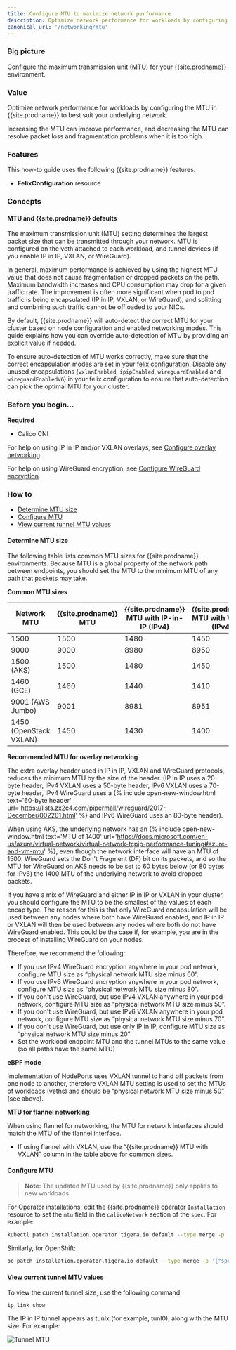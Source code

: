 ```yaml
---
title: Configure MTU to maximize network performance
description: Optimize network performance for workloads by configuring the MTU in Calico to best suit your underlying network.
canonical_url: '/networking/mtu'
---
```


### Big picture

Configure the maximum transmission unit (MTU) for your {{site.prodname}} environment.

### Value

Optimize network performance for workloads by configuring the MTU in {{site.prodname}} to best suit your underlying network.

Increasing the MTU can improve performance, and decreasing the MTU can resolve packet loss and fragmentation problems when it is too high.

### Features

This how-to guide uses the following {{site.prodname}} features:

- **FelixConfiguration** resource

### Concepts

#### MTU and {{site.prodname}} defaults

The maximum transmission unit (MTU) setting determines the largest packet size that can be transmitted through your network. MTU is configured on the veth attached to each workload, and tunnel devices (if you enable IP in IP, VXLAN, or WireGuard).

In general, maximum performance is achieved by using the highest MTU value that does not cause fragmentation or dropped packets on the path. Maximum bandwidth increases and CPU consumption may drop for a given traffic rate.  The improvement is often more significant when pod to pod traffic is being encapsulated (IP in IP, VXLAN, or WireGuard), and splitting and combining such traffic cannot be offloaded to your NICs.

By default, {{site.prodname}} will auto-detect the correct MTU for your cluster based on node configuration and enabled networking modes. This guide explains how you can override auto-detection
of MTU by providing an explicit value if needed.

To ensure auto-detection of MTU works correctly, make sure that the correct encapsulation modes are set in your [felix configuration]({{site.baseurl}}/reference/resources/felixconfig). Disable any unused encapsulations (`vxlanEnabled`, `ipipEnabled`, `wireguardEnabled` and `wireguardEnabledV6`) in your felix configuration to ensure that auto-detection can pick the optimal MTU for your cluster.

### Before you begin...

**Required**

- Calico CNI

For help on using IP in IP and/or VXLAN overlays, see [Configure overlay networking]({{site.baseurl}}/networking/vxlan-ipip).

For help on using WireGuard encryption, see [Configure WireGuard encryption]({{site.baseurl}}/compliance/encrypt-cluster-pod-traffic).

### How to

- [Determine MTU size](#determine-mtu-size)
- [Configure MTU](#configure-mtu)
- [View current tunnel MTU values](#view-current-tunnel-mtu-values)

#### Determine MTU size

The following table lists common MTU sizes for {{site.prodname}} environments. Because MTU is a global property of the network path between endpoints, you should set the MTU to the minimum MTU of any path that packets may take.

**Common MTU sizes**

| Network MTU            | {{site.prodname}} MTU | {{site.prodname}} MTU with IP-in-IP (IPv4) | {{site.prodname}} MTU with VXLAN (IPv4) | {{site.prodname}} MTU with VXLAN (IPv6)     | {{site.prodname}} MTU with WireGuard (IPv4) | {{site.prodname}} MTU with WireGuard (IPv6) |
| ---------------------- | --------------------- | ------------------------------------------ | --------------------------------------- | ------------------------------------------- | ------------------------------------------- |---------------------------------------------|
| 1500                   | 1500                  | 1480                                       | 1450                                    | 1430                                        | 1440                                        | 1420                                        |
| 9000                   | 9000                  | 8980                                       | 8950                                    | 8930                                        | 8940                                        | 8920                                        |
| 1500 (AKS)             | 1500                  | 1480                                       | 1450                                    | 1430                                        | 1340                                        | 1320                                        |
| 1460 (GCE)             | 1460                  | 1440                                       | 1410                                    | 1390                                        | 1400                                        | 1380                                        |
| 9001 (AWS Jumbo)       | 9001                  | 8981                                       | 8951                                    | 8931                                        | 8941                                        | 8921                                        |
| 1450 (OpenStack VXLAN) | 1450                  | 1430                                       | 1400                                    | 1380                                        | 1390                                        | 1370                                        |

**Recommended MTU for overlay networking**

The extra overlay header used in IP in IP, VXLAN and WireGuard protocols, reduces the minimum MTU by the size of the header. (IP in IP uses a 20-byte header, IPv4 VXLAN uses a 50-byte header, IPv6 VXLAN uses a 70-byte header, IPv4 WireGuard uses a {% include open-new-window.html text='60-byte header' url='https://lists.zx2c4.com/pipermail/wireguard/2017-December/002201.html' %} and IPv6 WireGuard uses an 80-byte header).

When using AKS, the underlying network has an {% include open-new-window.html text='MTU of 1400' url='https://docs.microsoft.com/en-us/azure/virtual-network/virtual-network-tcpip-performance-tuning#azure-and-vm-mtu' %}, even though the network interface will have an MTU of 1500.
WireGuard sets the Don't Fragment (DF) bit on its packets, and so the MTU for WireGuard on AKS needs to be set to 60 bytes below (or 80 bytes for IPv6) the 1400 MTU of the underlying network to avoid dropped packets.

If you have a mix of WireGuard and either IP in IP or VXLAN in your cluster, you should configure the MTU to be the smallest of the values of each encap type. The reason for this is that only WireGuard encapsulation will be used between any nodes where both have WireGuard enabled, and IP in IP or VXLAN will then be used between any nodes where both do not have WireGuard enabled. This could be the case if, for example, you are in the process of installing WireGuard on your nodes.

Therefore, we recommend the following:

- If you use IPv4 WireGuard encryption anywhere in your pod network, configure MTU size as “physical network MTU size minus 60”.
- If you use IPv6 WireGuard encryption anywhere in your pod network, configure MTU size as “physical network MTU size minus 80”.
- If you don't use WireGuard, but use IPv4 VXLAN anywhere in your pod network, configure MTU size as “physical network MTU size minus 50”.
- If you don't use WireGuard, but use IPv6 VXLAN anywhere in your pod network, configure MTU size as “physical network MTU size minus 70”.
- If you don't use WireGuard, but use only IP in IP, configure MTU size as “physical network MTU size minus 20”
- Set the workload endpoint MTU and the tunnel MTUs to the same value (so all paths have the same MTU)

**eBPF mode**

Implementation of NodePorts uses VXLAN tunnel to hand off packets from one node to another, therefore VXLAN MTU setting
is used to set the MTUs of workloads (veths) and should be “physical network MTU size minus 50” (see above).

**MTU for flannel networking**

When using flannel for networking, the MTU for network interfaces should match the MTU of the flannel interface.
- If using flannel with VXLAN, use the “{{site.prodname}} MTU with VXLAN” column in the table above for common sizes.

#### Configure MTU

> **Note**: The updated MTU used by {{site.prodname}} only applies to new workloads.

For Operator installations, edit the {{site.prodname}} operator `Installation` resource to set the `mtu`
field in the `calicoNetwork` section of the `spec`.  For example:

```bash
kubectl patch installation.operator.tigera.io default --type merge -p '{"spec":{"calicoNetwork":{"mtu":1440}}}'
```

Similarly, for OpenShift:

```bash
oc patch installation.operator.tigera.io default --type merge -p '{"spec":{"calicoNetwork":{"mtu":1440}}}'
```
#### View current tunnel MTU values

To view the current tunnel size, use the following command:

`ip link show`

The IP in IP tunnel appears as tunlx (for example, tunl0), along with the MTU size. For example:

![Tunnel MTU]({{site.baseurl}}/images/tunnel.png)
